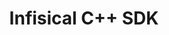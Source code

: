---
title: "Infisical C++ SDK"
sidebarTitle: "C++"
url: "https://github.com/Infisical/infisical-cpp-sdk/?tab=readme-ov-file#infisical-c-sdk"
icon: "c"
---